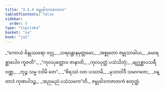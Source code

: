 ```yaml
---
title: "3.5.4 ဇမ္ဗုခါဒကဇာတက"
tableOfContents: false
sidebar:
  order: 5
type: "tipitaka"
basket: "su"
book: "ja1"
---
```



<DynamicBreadcrumb />

<Division number="130" book="ja1">

<Paragraph number="850" type="verses" book="ja1">
_“ကောယံ ဗိန္ဒုဿရော ဝဂ္ဂု,_  
_သရဝန္တာနမုတ္တမော;_  
_အစ္စုတော ဇမ္ဗုသာခါယ,_  
_မောရစ္ဆာပေါဝ ကူဇတိ”._  

</Paragraph>

</Division>
<Division number="131" book="ja1">

<Paragraph number="851" type="verses" book="ja1">
_“ကုလပုတ္တောဝ ဇာနာတိ,_  
_ကုလပုတ္တံ ပသံသိတုံ;_  
_ဗျဂ္ဃစ္ဆာပသရီဝဏ္ဏ,_  
_ဘုဉ္ဇ သမ္မ ဒဒါမိ တေ”._  

</Paragraph>

</Division>
<Division number="132" book="ja1">

<Paragraph number="852" type="verses" book="ja1">
_“စိရဿံ ဝတ ပဿာမိ,_  
_မုသာဝါဒီ သမာဂတေ;_  
_ဝန္တာဒံ ကုဏပါဒဉ္စ,_  
_အညမညံ ပသံသကေ”တိ._  


</Paragraph>
</Division>

<Paragraph number="853" type="center" book="ja1">
ဇမ္ဗုခါဒကဇာတကံ စတုတ္ထံ.
</Paragraph>